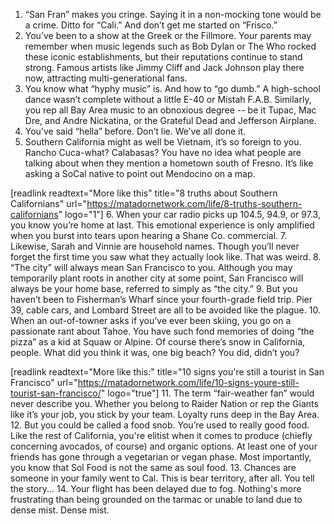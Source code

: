 1. “San Fran” makes you cringe.
Saying it in a non-mocking tone would be a crime. Ditto for “Cali.” And don’t get me started on “Frisco.”
2. You’ve been to a show at the Greek or the Fillmore.
Your parents may remember when music legends such as Bob Dylan or The Who rocked these iconic establishments, but their reputations continue to stand strong. Famous artists like Jimmy Cliff and Jack Johnson play there now, attracting multi-generational fans.
3. You know what “hyphy music” is.
And how to “go dumb.” A high-school dance wasn’t complete without a little E-40 or Mistah F.A.B. Similarly, you rep all Bay Area music to an obnoxious degree -- be it Tupac, Mac Dre, and Andre Nickatina, or the Grateful Dead and Jefferson Airplane.
4. You’ve said “hella” before.
Don’t lie. We’ve all done it.
5. Southern California might as well be Vietnam, it’s so foreign to you.
Rancho Cuca-what? Calabasas? You have no idea what people are talking about when they mention a hometown south of Fresno. It’s like asking a SoCal native to point out Mendocino on a map.

[readlink readtext="More like this" title="8 truths about Southern Californians" url="https://matadornetwork.com/life/8-truths-southern-californians" logo="1"]
6. When your car radio picks up 104.5, 94.9, or 97.3, you know you’re home at last.
This emotional experience is only amplified when you burst into tears upon hearing a Shane Co. commercial.
7. Likewise, Sarah and Vinnie are household names.
Though you’ll never forget the first time you saw what they actually look like. That was weird.
8. “The city” will always mean San Francisco to you.
Although you may temporarily plant roots in another city at some point, San Francisco will always be your home base, referred to simply as “the city.”
9. But you haven’t been to Fisherman’s Wharf since your fourth-grade field trip.
Pier 39, cable cars, and Lombard Street are all to be avoided like the plague.
10. When an out-of-towner asks if you’ve ever been skiing, you go on a passionate rant about Tahoe.
You have such fond memories of doing “the pizza” as a kid at Squaw or Alpine. Of course there’s snow in California, people. What did you think it was, one big beach? You did, didn’t you?

[readlink readtext="More like this:" title="10 signs you're still a tourist in San Francisco" url="https://matadornetwork.com/life/10-signs-youre-still-tourist-san-francisco/" logo="true"]
11. The term “fair-weather fan” would never describe you.
Whether you belong to Raider Nation or rep the Giants like it’s your job, you stick by your team. Loyalty runs deep in the Bay Area.
12. But you could be called a food snob.
You’re used to really good food. Like the rest of California, you're elitist when it comes to produce (chiefly concerning avocados, of course) and organic options. At least one of your friends has gone through a vegetarian or vegan phase. Most importantly, you know that Sol Food is not the same as soul food.
13. Chances are someone in your family went to Cal.
This is bear territory, after all. You tell the story...
14. Your flight has been delayed due to fog.
Nothing's more frustrating than being grounded on the tarmac or unable to land due to dense mist. Dense mist.